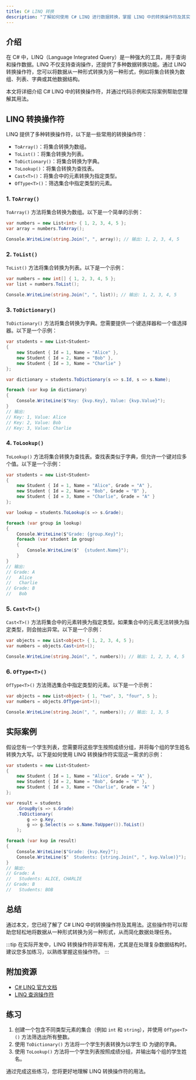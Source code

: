 ```yaml
---
title: C# LINQ 转换
description: "了解如何使用 C# LINQ 进行数据转换，掌握 LINQ 中的转换操作符及其实际应用场景。"
---
```


## 介绍

在 C# 中，LINQ（Language Integrated Query）是一种强大的工具，用于查询和操作数据。LINQ 不仅支持查询操作，还提供了多种数据转换功能。通过 LINQ 转换操作符，您可以将数据从一种形式转换为另一种形式，例如将集合转换为数组、列表、字典或其他数据结构。

本文将详细介绍 C# LINQ 中的转换操作符，并通过代码示例和实际案例帮助您理解其用法。

## LINQ 转换操作符

LINQ 提供了多种转换操作符，以下是一些常用的转换操作符：

- `ToArray()`：将集合转换为数组。
- `ToList()`：将集合转换为列表。
- `ToDictionary()`：将集合转换为字典。
- `ToLookup()`：将集合转换为查找表。
- `Cast<T>()`：将集合中的元素转换为指定类型。
- `OfType<T>()`：筛选集合中指定类型的元素。

### 1. `ToArray()`

`ToArray()` 方法将集合转换为数组。以下是一个简单的示例：

```csharp
var numbers = new List<int> { 1, 2, 3, 4, 5 };
var array = numbers.ToArray();

Console.WriteLine(string.Join(", ", array)); // 输出: 1, 2, 3, 4, 5
```

### 2. `ToList()`

`ToList()` 方法将集合转换为列表。以下是一个示例：

```csharp
var numbers = new int[] { 1, 2, 3, 4, 5 };
var list = numbers.ToList();

Console.WriteLine(string.Join(", ", list)); // 输出: 1, 2, 3, 4, 5
```

### 3. `ToDictionary()`

`ToDictionary()` 方法将集合转换为字典。您需要提供一个键选择器和一个值选择器。以下是一个示例：

```csharp
var students = new List<Student>
{
    new Student { Id = 1, Name = "Alice" },
    new Student { Id = 2, Name = "Bob" },
    new Student { Id = 3, Name = "Charlie" }
};

var dictionary = students.ToDictionary(s => s.Id, s => s.Name);

foreach (var kvp in dictionary)
{
    Console.WriteLine($"Key: {kvp.Key}, Value: {kvp.Value}");
}
// 输出:
// Key: 1, Value: Alice
// Key: 2, Value: Bob
// Key: 3, Value: Charlie
```

### 4. `ToLookup()`

`ToLookup()` 方法将集合转换为查找表。查找表类似于字典，但允许一个键对应多个值。以下是一个示例：

```csharp
var students = new List<Student>
{
    new Student { Id = 1, Name = "Alice", Grade = "A" },
    new Student { Id = 2, Name = "Bob", Grade = "B" },
    new Student { Id = 3, Name = "Charlie", Grade = "A" }
};

var lookup = students.ToLookup(s => s.Grade);

foreach (var group in lookup)
{
    Console.WriteLine($"Grade: {group.Key}");
    foreach (var student in group)
    {
        Console.WriteLine($"  {student.Name}");
    }
}
// 输出:
// Grade: A
//   Alice
//   Charlie
// Grade: B
//   Bob
```

### 5. `Cast<T>()`

`Cast<T>()` 方法将集合中的元素转换为指定类型。如果集合中的元素无法转换为指定类型，则会抛出异常。以下是一个示例：

```csharp
var objects = new List<object> { 1, 2, 3, 4, 5 };
var numbers = objects.Cast<int>();

Console.WriteLine(string.Join(", ", numbers)); // 输出: 1, 2, 3, 4, 5
```

### 6. `OfType<T>()`

`OfType<T>()` 方法筛选集合中指定类型的元素。以下是一个示例：

```csharp
var objects = new List<object> { 1, "two", 3, "four", 5 };
var numbers = objects.OfType<int>();

Console.WriteLine(string.Join(", ", numbers)); // 输出: 1, 3, 5
```

## 实际案例

假设您有一个学生列表，您需要将这些学生按照成绩分组，并将每个组的学生姓名转换为大写。以下是如何使用 LINQ 转换操作符实现这一需求的示例：

```csharp
var students = new List<Student>
{
    new Student { Id = 1, Name = "Alice", Grade = "A" },
    new Student { Id = 2, Name = "Bob", Grade = "B" },
    new Student { Id = 3, Name = "Charlie", Grade = "A" }
};

var result = students
    .GroupBy(s => s.Grade)
    .ToDictionary(
        g => g.Key,
        g => g.Select(s => s.Name.ToUpper()).ToList()
    );

foreach (var kvp in result)
{
    Console.WriteLine($"Grade: {kvp.Key}");
    Console.WriteLine($"  Students: {string.Join(", ", kvp.Value)}");
}
// 输出:
// Grade: A
//   Students: ALICE, CHARLIE
// Grade: B
//   Students: BOB
```

## 总结

通过本文，您已经了解了 C# LINQ 中的转换操作符及其用法。这些操作符可以帮助您轻松地将数据从一种形式转换为另一种形式，从而简化数据处理任务。

:::tip
在实际开发中，LINQ 转换操作符非常有用，尤其是在处理复杂数据结构时。建议您多加练习，以熟练掌握这些操作符。
:::

## 附加资源

- [C# LINQ 官方文档](https://learn.microsoft.com/en-us/dotnet/csharp/programming-guide/concepts/linq/)
- [LINQ 查询操作符](https://learn.microsoft.com/en-us/dotnet/csharp/programming-guide/concepts/linq/query-syntax-and-method-syntax-in-linq)

## 练习

1. 创建一个包含不同类型元素的集合（例如 `int` 和 `string`），并使用 `OfType<T>()` 方法筛选出所有整数。
2. 使用 `ToDictionary()` 方法将一个学生列表转换为以学生 ID 为键的字典。
3. 使用 `ToLookup()` 方法将一个学生列表按照成绩分组，并输出每个组的学生姓名。

通过完成这些练习，您将更好地理解 LINQ 转换操作符的用法。